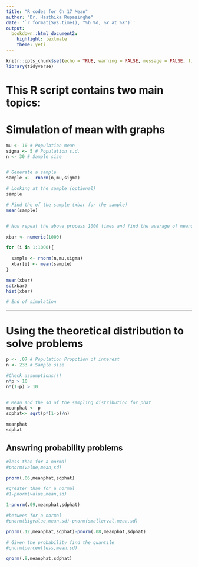```yaml
---
title: "R codes for Ch 17 Mean"
author: "Dr. Hasthika Rupasinghe"
date: '`r format(Sys.time(), "%b %d, %Y at %X")`'
output:
  bookdown::html_document2:
    highlight: textmate
    theme: yeti
---
```



```r
knitr::opts_chunk$set(echo = TRUE, warning = FALSE, message = FALSE, fig.align = "center", comment = NA)
library(tidyverse)
```

# This R script contains two main topics:{-}

# Simulation of mean with graphs

```r

mu <- 10 # Population mean
sigma <- 5 # Population s.d.
n <- 30 # Sample size


# Generate a sample
sample <-  rnorm(n,mu,sigma)

# Looking at the sample (optional)
sample 

# Find the of the sample (xbar for the sample)
mean(sample)


# Now repeat the above process 1000 times and find the average of means

xbar <- numeric(1000)

for (i in 1:1000){
  
  sample <- rnorm(n,mu,sigma)
  xbar[i] <- mean(sample) 
}

mean(xbar)
sd(xbar)
hist(xbar)

# End of simulation
```

***

# Using the theoretical distribution to solve problems

```r

p <- .07 # Population Propotion of interest
n <- 233 # Sample size 

#Check assumptions!!!
n*p > 10
n*(1-p) > 10


# Mean and the sd of the sampling distribution for phat
meanphat <- p
sdphat<- sqrt(p*(1-p)/n)

meanphat
sdphat

```

## Answring probability problems

```r

#less than for a normal
#pnorm(value,mean,sd)

pnorm(.06,meanphat,sdphat)

#greater than for a normal
#1-pnorm(value,mean,sd)

1-pnorm(.09,meanphat,sdphat)

#between for a normal
#pnorm(bigvalue,mean,sd)-pnorm(smallerval,mean,sd)

pnorm(.12,meanphat,sdphat)-pnorm(.08,meanphat,sdphat)

# Given the probability find the quantile
#qnorm(percentless,mean,sd)

qnorm(.9,meanphat,sdphat)

```





